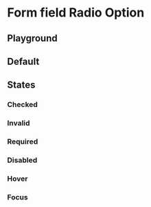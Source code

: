
<Meta of={RadioButtonStories} />

# Form field Radio Option

## Playground

<Canvas of={RadioButtonStories.Playground} />
<Controls of={RadioButtonStories.Playground} />

## Default

<Canvas of={RadioButtonStories.Default} />

## States

### Checked

<Canvas of={RadioButtonStories.Checked} />

### Invalid

<Canvas of={RadioButtonStories.Invalid} />

### Required

<Canvas of={RadioButtonStories.Required} />

### Disabled

<Canvas of={RadioButtonStories.Disabled} />

### Hover

<Canvas of={RadioButtonStories.Hover} />

### Focus

<Canvas of={RadioButtonStories.Focus} />
